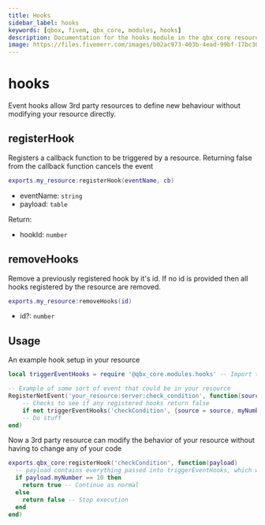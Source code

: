 ```yaml
---
title: Hooks
sidebar_label: hooks
keywords: [qbox, fivem, qbx_core, modules, hooks]
description: Documentation for the hooks module in the qbx_core resource. This module provides functionality for registering and managing event hooks, allowing third-party resources to modify behavior without directly changing the resource code.
image: https://files.fivemerr.com/images/b02ac973-403b-4ead-99bf-17bc307172d9.png
---
```


# hooks

Event hooks allow 3rd party resources to define new behaviour without modifying your resource directly.

## registerHook

Registers a callback function to be triggered by a resource. Returning false from the callback function cancels the event

```lua
exports.my_resource:registerHook(eventName, cb)
```

- eventName: `string`
- payload: `table`

Return:

- hookId: `number`

## removeHooks

Remove a previously registered hook by it's id.
If no id is provided then all hooks registered by the resource are removed.

```lua
exports.my_resource:removeHooks(id)
```

- id?: `number`

## Usage

An example hook setup in your resource

```lua
local triggerEventHooks = require '@qbx_core.modules.hooks' -- Import triggerEventHooks function from hooks module

-- Example of some sort of event that could be in your resource
RegisterNetEvent('your_resource:server:check_condition', function(source)
    -- Checks to see if any registered hooks return false
	if not triggerEventHooks('checkCondition', {source = source, myNumber = 10}) then return end 
    -- Do stuff
end)
```

Now a 3rd party resource can modify the behavior of your resource without having to change any of your code

```lua
exports.qbx_core:registerHook('checkCondition', function(payload)
  -- payload contains everything passed into triggerEventHooks, which will depend on the resource to document
  if payload.myNumber == 10 then
    return true -- Continue as normal
  else
    return false -- Stop execution
  end
end)
```